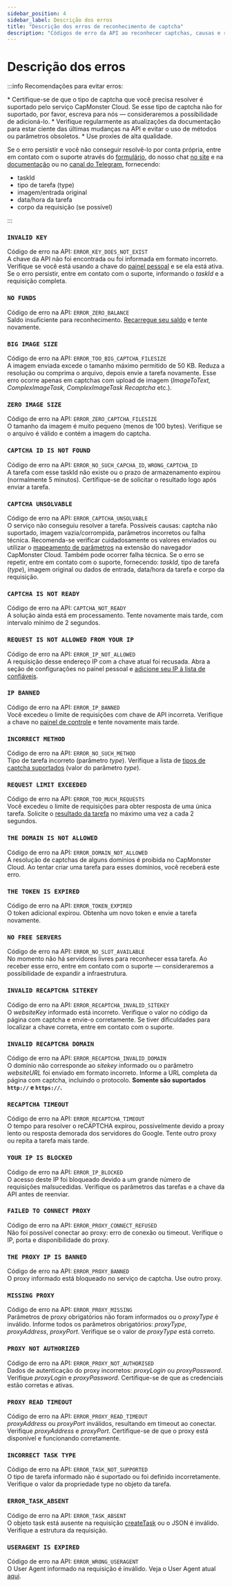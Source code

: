 ```yaml
---
sidebar_position: 4
sidebar_label: Descrição dos erros
title: "Descrição dos erros de reconhecimento de captcha"
description: "Códigos de erro da API ao reconhecer captchas, causas e recomendações para evitar erros ao integrar a API para solução e bypass de captchas no site do serviço Capmonster Cloud!"
---
```



<ArticleHead slug="api/api-errors" />

# Descrição dos erros

:::info Recomendações para evitar erros:
<div style={{color: "#000"}}>
* Certifique-se de que o tipo de captcha que você precisa resolver é suportado pelo serviço CapMonster Cloud. Se esse tipo de captcha não for suportado, por favor, escreva para nós — consideraremos a possibilidade de adicioná-lo.
* Verifique regularmente as atualizações da documentação para estar ciente das últimas mudanças na API e evitar o uso de métodos ou parâmetros obsoletos.
* Use proxies de alta qualidade.

Se o erro persistir e você não conseguir resolvê-lo por conta própria, entre em contato com o suporte através do [formulário](https://helpdesk.zennolab.com/conversation/new), do nosso chat [no site](https://capmonster.cloud/) e na [documentação](https://docs.capmonster.cloud/) ou no [canal do Telegram](https://t.me/capmonstercloud), fornecendo:

- taskId
- tipo de tarefa (type)
- imagem/entrada original
- data/hora da tarefa
- corpo da requisição (se possível)
</div>
:::


### `INVALID KEY`
Código de erro na API: `ERROR_KEY_DOES_NOT_EXIST` <br />
A chave da API não foi encontrada ou foi informada em formato incorreto. Verifique se você está usando a chave do [painel pessoal](https://dash.capmonster.cloud/) e se ela está ativa. Se o erro persistir, entre em contato com o suporte, informando o *taskId* e a requisição completa.

### `NO FUNDS`
Código de erro na API: `ERROR_ZERO_BALANCE` <br />
Saldo insuficiente para reconhecimento. [Recarregue seu saldo](https://capmonster.cloud/SelectPaymentType) e tente novamente.

### `BIG IMAGE SIZE`
Código de erro na API: `ERROR_TOO_BIG_CAPTCHA_FILESIZE` <br />
A imagem enviada excede o tamanho máximo permitido de 50 KB. Reduza a resolução ou comprima o arquivo, depois envie a tarefa novamente. Esse erro ocorre apenas em captchas com upload de imagem (*ImageToText, ComplexImageTask, ComplexImageTask Recaptcha* etc.).

### `ZERO IMAGE SIZE`
Código de erro na API: `ERROR_ZERO_CAPTCHA_FILESIZE` <br />
O tamanho da imagem é muito pequeno (menos de 100 bytes). Verifique se o arquivo é válido e contém a imagem do captcha.

### `CAPTCHA ID IS NOT FOUND`
Código de erro na API: `ERROR_NO_SUCH_CAPCHA_ID`, `WRONG_CAPTCHA_ID` <br />
A tarefa com esse taskId não existe ou o prazo de armazenamento expirou (normalmente 5 minutos). Certifique-se de solicitar o resultado logo após enviar a tarefa.

### `CAPTCHA UNSOLVABLE`
Código de erro na API: `ERROR_CAPTCHA_UNSOLVABLE` <br />
O serviço não conseguiu resolver a tarefa. Possíveis causas: captcha não suportado, imagem vazia/corrompida, parâmetros incorretos ou falha técnica. Recomenda-se verificar cuidadosamente os valores enviados ou utilizar o [mapeamento de parâmetros](https://docs.capmonster.cloud/pt-br/docs/extension/extension-main/#mapeamento-de-par%C3%A2metros-de-captcha) na extensão do navegador CapMonster Cloud. Também pode ocorrer falha técnica. Se o erro se repetir, entre em contato com o suporte, fornecendo: *taskId*, tipo de tarefa (*type*), imagem original ou dados de entrada, data/hora da tarefa e corpo da requisição.

### `CAPTCHA IS NOT READY`
Código de erro na API: `CAPTCHA_NOT_READY` <br />
A solução ainda está em processamento. Tente novamente mais tarde, com intervalo mínimo de 2 segundos.

### `REQUEST IS NOT ALLOWED FROM YOUR IP`
Código de erro na API: `ERROR_IP_NOT_ALLOWED` <br />
A requisição desse endereço IP com a chave atual foi recusada. Abra a seção de configurações no painel pessoal e [adicione seu IP à lista de confiáveis](https://dash.capmonster.cloud/Account/Settings).

### `IP BANNED`
Código de erro na API: `ERROR_IP_BANNED` <br />
Você excedeu o limite de requisições com chave de API incorreta. Verifique a chave no [painel de controle](https://dash.capmonster.cloud/) e tente novamente mais tarde.

### `INCORRECT METHOD`
Código de erro na API: `ERROR_NO_SUCH_METHOD` <br />
Tipo de tarefa incorreto (parâmetro *type*). Verifique a lista de [tipos de captcha suportados](https://docs.capmonster.cloud/pt-br/docs/captchas/) (valor do parâmetro *type*).

### `REQUEST LIMIT EXCEEDED`
Código de erro na API: `ERROR_TOO_MUCH_REQUESTS` <br />
Você excedeu o limite de requisições para obter resposta de uma única tarefa. Solicite o [resultado da tarefa](./methods/get-task-result.md) no máximo uma vez a cada 2 segundos.

### `THE DOMAIN IS NOT ALLOWED`
Código de erro na API: `ERROR_DOMAIN_NOT_ALLOWED` <br />
A resolução de captchas de alguns domínios é proibida no CapMonster Cloud. Ao tentar criar uma tarefa para esses domínios, você receberá este erro.

### `THE TOKEN IS EXPIRED`
Código de erro na API: `ERROR_TOKEN_EXPIRED` <br />
O token adicional expirou. Obtenha um novo token e envie a tarefa novamente.

### `NO FREE SERVERS`
Código de erro na API: `ERROR_NO_SLOT_AVAILABLE` <br />
No momento não há servidores livres para reconhecer essa tarefa. Ao receber esse erro, entre em contato com o suporte — consideraremos a possibilidade de expandir a infraestrutura.

### `INVALID RECAPTCHA SITEKEY`
Código de erro na API: `ERROR_RECAPTCHA_INVALID_SITEKEY` <br />
O *websiteKey* informado está incorreto. Verifique o valor no código da página com captcha e envie-o corretamente. Se tiver dificuldades para localizar a chave correta, entre em contato com o suporte.

### `INVALID RECAPTCHA DOMAIN`
Código de erro na API: `ERROR_RECAPTCHA_INVALID_DOMAIN` <br />
O domínio não corresponde ao *sitekey* informado ou o parâmetro *websiteURL* foi enviado em formato incorreto. Informe a URL completa da página com captcha, incluindo o protocolo. **Somente são suportados `http://` e `https://`.**

### `RECAPTCHA TIMEOUT`
Código de erro na API: `ERROR_RECAPTCHA_TIMEOUT` <br />
O tempo para resolver o reCAPTCHA expirou, possivelmente devido a proxy lento ou resposta demorada dos servidores do Google. Tente outro proxy ou repita a tarefa mais tarde.

### `YOUR IP IS BLOCKED`
Código de erro na API: `ERROR_IP_BLOCKED` <br />
O acesso deste IP foi bloqueado devido a um grande número de requisições malsucedidas. Verifique os parâmetros das tarefas e a chave da API antes de reenviar.

### `FAILED TO CONNECT PROXY`
Código de erro na API: `ERROR_PROXY_CONNECT_REFUSED` <br />
Não foi possível conectar ao proxy: erro de conexão ou timeout. Verifique o IP, porta e disponibilidade do proxy.

### `THE PROXY IP IS BANNED`
Código de erro na API: `ERROR_PROXY_BANNED` <br />
O proxy informado está bloqueado no serviço de captcha. Use outro proxy.

### `MISSING PROXY`
Código de erro na API: `ERROR_PROXY_MISSING`<br />
Parâmetros de proxy obrigatórios não foram informados ou o *proxyType* é inválido. Informe todos os parâmetros obrigatórios: *proxyType*, *proxyAddress*, *proxyPort*. Verifique se o valor de *proxyType* está correto.

### `PROXY NOT AUTHORIZED`
Código de erro na API: `ERROR_PROXY_NOT_AUTHORISED`<br />
Dados de autenticação do proxy incorretos: *proxyLogin* ou *proxyPassword*. Verifique *proxyLogin* e *proxyPassword*. Certifique-se de que as credenciais estão corretas e ativas.

### `PROXY READ TIMEOUT`
Código de erro na API: `ERROR_PROXY_READ_TIMEOUT`<br />
*proxyAddress* ou *proxyPort* inválidos, resultando em timeout ao conectar. Verifique *proxyAddress* e *proxyPort*. Certifique-se de que o proxy está disponível e funcionando corretamente.

### `INCORRECT TASK TYPE`
Código de erro na API: `ERROR_TASK_NOT_SUPPORTED` <br />
O tipo de tarefa informado não é suportado ou foi definido incorretamente. Verifique o valor da propriedade type no objeto da tarefa.

### `ERROR_TASK_ABSENT`
Código de erro na API: `ERROR_TASK_ABSENT` <br />
O objeto task está ausente na requisição [createTask](./methods/create-task.md) ou o JSON é inválido. Verifique a estrutura da requisição.

### `USERAGENT IS EXPIRED`
Código de erro na API: `ERROR_WRONG_USERAGENT`<br />
O User Agent informado na requisição é inválido. Veja o User Agent atual [aqui](https://capmonster.cloud/api/useragent/actual).

